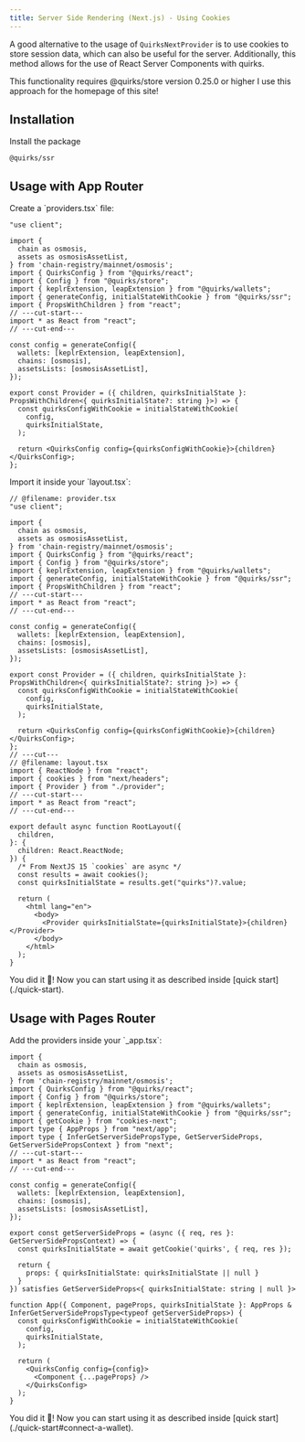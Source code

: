```yaml
---
title: Server Side Rendering (Next.js) - Using Cookies
---
```


A good alternative to the usage of `QuirksNextProvider` is to use cookies to store session data, which can also be useful for the server.
Additionally, this method allows for the use of React Server Components with quirks.

<Callout type="warn" title="Notice">
  This functionality requires @quirks/store version 0.25.0 or higher
</Callout>

<Callout title="Note">
  I use this approach for the homepage of this site!
</Callout>

## Installation

Install the package

```package-install
@quirks/ssr
```

## Usage with App Router

<Steps>
  <Step>
  Create a `providers.tsx` file:

```tsx twoslash title="/app/providers.tsx"
"use client";

import {
  chain as osmosis,
  assets as osmosisAssetList,
} from 'chain-registry/mainnet/osmosis';
import { QuirksConfig } from "@quirks/react";
import { Config } from "@quirks/store";
import { keplrExtension, leapExtension } from "@quirks/wallets";
import { generateConfig, initialStateWithCookie } from "@quirks/ssr";
import { PropsWithChildren } from "react";
// ---cut-start---
import * as React from "react";
// ---cut-end---

const config = generateConfig({
  wallets: [keplrExtension, leapExtension],
  chains: [osmosis],
  assetsLists: [osmosisAssetList],
});

export const Provider = ({ children, quirksInitialState }: PropsWithChildren<{ quirksInitialState?: string }>) => {
  const quirksConfigWithCookie = initialStateWithCookie(
    config,
    quirksInitialState,
  );

  return <QuirksConfig config={quirksConfigWithCookie}>{children}</QuirksConfig>;
};
```

</Step>
<Step>
Import it inside your `layout.tsx`:

```tsx twoslash title="/app/layout.tsx"
// @filename: provider.tsx
"use client";

import {
  chain as osmosis,
  assets as osmosisAssetList,
} from 'chain-registry/mainnet/osmosis';
import { QuirksConfig } from "@quirks/react";
import { Config } from "@quirks/store";
import { keplrExtension, leapExtension } from "@quirks/wallets";
import { generateConfig, initialStateWithCookie } from "@quirks/ssr";
import { PropsWithChildren } from "react";
// ---cut-start---
import * as React from "react";
// ---cut-end---

const config = generateConfig({
  wallets: [keplrExtension, leapExtension],
  chains: [osmosis],
  assetsLists: [osmosisAssetList],
});

export const Provider = ({ children, quirksInitialState }: PropsWithChildren<{ quirksInitialState?: string }>) => {
  const quirksConfigWithCookie = initialStateWithCookie(
    config,
    quirksInitialState,
  );

  return <QuirksConfig config={quirksConfigWithCookie}>{children}</QuirksConfig>;
};
// ---cut---
// @filename: layout.tsx
import { ReactNode } from "react";
import { cookies } from "next/headers";
import { Provider } from "./provider";
// ---cut-start---
import * as React from "react";
// ---cut-end---

export default async function RootLayout({
  children,
}: {
  children: React.ReactNode;
}) {
  /* From NextJS 15 `cookies` are async */
  const results = await cookies();
  const quirksInitialState = results.get("quirks")?.value;

  return (
    <html lang="en">
      <body>
        <Provider quirksInitialState={quirksInitialState}>{children}</Provider>
      </body>
    </html>
  );
}
```

</Step>
<Step>
You did it 🎉! Now you can start using it as described inside 
[quick start](./quick-start).
</Step>
</Steps>

## Usage with Pages Router

<Steps>
<Step>
Add the providers inside your `_app.tsx`:

```tsx twoslash title="/pages/_app.tsx"
import {
  chain as osmosis,
  assets as osmosisAssetList,
} from 'chain-registry/mainnet/osmosis';
import { QuirksConfig } from "@quirks/react";
import { Config } from "@quirks/store";
import { keplrExtension, leapExtension } from "@quirks/wallets";
import { generateConfig, initialStateWithCookie } from "@quirks/ssr";
import { getCookie } from "cookies-next";
import type { AppProps } from "next/app";
import type { InferGetServerSidePropsType, GetServerSideProps, GetServerSidePropsContext } from "next";
// ---cut-start---
import * as React from "react";
// ---cut-end---

const config = generateConfig({
  wallets: [keplrExtension, leapExtension],
  chains: [osmosis],
  assetsLists: [osmosisAssetList],
});

export const getServerSideProps = (async ({ req, res }: GetServerSidePropsContext) => {
  const quirksInitialState = await getCookie('quirks', { req, res });
  
  return {
    props: { quirksInitialState: quirksInitialState || null }
  }
}) satisfies GetServerSideProps<{ quirksInitialState: string | null }>

function App({ Component, pageProps, quirksInitialState }: AppProps & InferGetServerSidePropsType<typeof getServerSideProps>) {
  const quirksConfigWithCookie = initialStateWithCookie(
    config,
    quirksInitialState,
  );

  return (
    <QuirksConfig config={config}>
      <Component {...pageProps} />
    </QuirksConfig>
  );
}
```

</Step>
<Step>
You did it 🎉! Now you can start using it as described inside 
[quick start](./quick-start#connect-a-wallet).
</Step>
</Steps>
